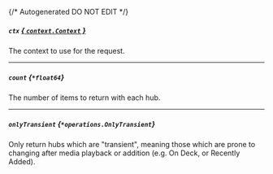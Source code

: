 {/* Autogenerated DO NOT EDIT  */}

##### `ctx` [*{ `context.Context` }*](https://pkg.go.dev/context#Context)
The context to use for the request.

---
##### `count` *{`*float64`}*
The number of items to return with each hub.

---
##### `onlyTransient` *{`*operations.OnlyTransient`}*
Only return hubs which are "transient", meaning those which are prone to changing after media playback or addition (e.g. On Deck, or Recently Added).

<Collapsible openLabel={Labels.showProperties} closeLabel={Labels.hideProperties}>
  <OnlyTransient />
</Collapsible>


